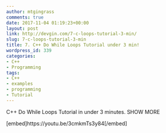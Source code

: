 ```yaml
---
author: mtgingrass
comments: true
date: 2017-11-04 01:19:23+00:00
layout: post
link: http://devgin.com/7-c-loops-tutorial-3-min/
slug: 7-c-loops-tutorial-3-min
title: 7. C++ Do While Loops Tutorial under 3 min!
wordpress_id: 339
categories:
- C++
- Programming
tags:
- C++
- examples
- programming
- Tutorial
---
```


C++ Do While Loops Tutorial in under 3 minutes.
SHOW MORE

[embed]https://youtu.be/3cmkmTs3y84[/embed]




    
    
